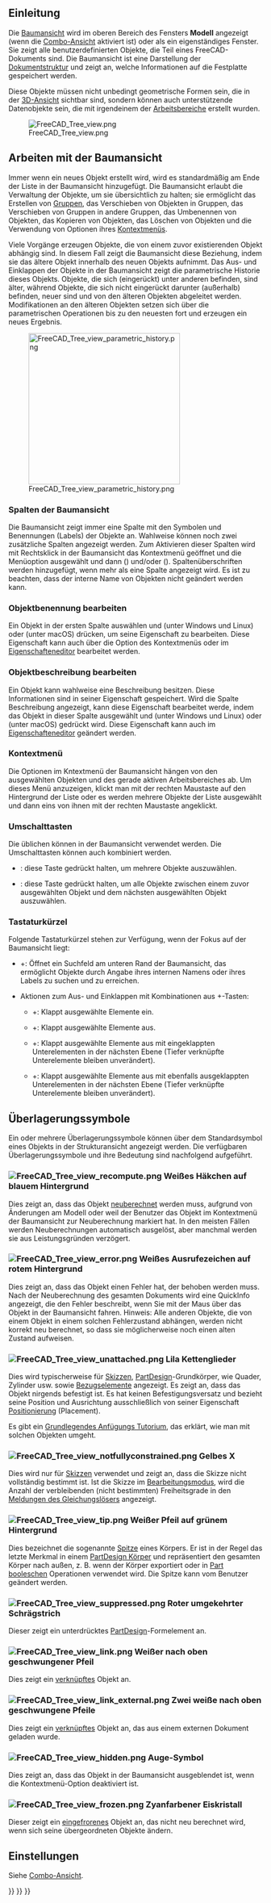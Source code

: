 <languages/>
{{TOCright}}

<span id="Introduction"></span>
==Einleitung==

Die [[Tree_view/de|Baumansicht]] wird im oberen Bereich des Fensters '''Modell''' angezeigt (wenn die [[Combo_view/de|Combo-Ansicht]] aktiviert ist) oder als ein eigenständiges Fenster. Sie zeigt alle benutzerdefinierten Objekte, die Teil eines FreeCAD-Dokuments sind. Die Baumansicht ist eine Darstellung der [[Document_structure/de|Dokumentstruktur]] und zeigt an, welche Informationen auf die Festplatte gespeichert werden.

Diese Objekte müssen nicht unbedingt geometrische Formen sein, die in der [[3D_View/de|3D-Ansicht]] sichtbar sind, sondern können auch unterstützende Datenobjekte sein, die mit irgendeinem der [[workbenches/de|Arbeitsbereiche]] erstellt wurden.

[[File:FreeCAD_Tree_view.png]]

{{Caption|Die Baumansicht mit verschiedenen Elementen im Dokument.}}

<span id="Working_with_the_Tree_View"></span>
== Arbeiten mit der Baumansicht ==

Immer wenn ein neues Objekt erstellt wird, wird es standardmäßig am Ende der Liste in der Baumansicht hinzugefügt. Die Baumansicht erlaubt die Verwaltung der Objekte, um sie übersichtlich zu halten; sie ermöglicht das Erstellen von [[Std_Group/de|Gruppen]], das Verschieben von Objekten in Gruppen, das Verschieben von Gruppen in andere Gruppen, das Umbenennen von Objekten, das Kopieren von Objekten, das Löschen von Objekten und die Verwendung von Optionen ihres [[#Kontextmenü|Kontextmenüs]].

Viele Vorgänge erzeugen Objekte, die von einem zuvor existierenden Objekt abhängig sind. In diesem Fall zeigt die Baumansicht diese Beziehung, indem sie das ältere Objekt innerhalb des neuen Objekts aufnimmt. Das Aus- und Einklappen der Objekte in der Baumansicht zeigt die parametrische Historie dieses Objekts. Objekte, die sich (eingerückt) unter anderen befinden, sind älter, während Objekte, die sich nicht eingerückt darunter (außerhalb) befinden, neuer sind und von den älteren Objekten abgeleitet werden. Modifikationen an den älteren Objekten setzen sich über die parametrischen Operationen bis zu den neuesten fort und erzeugen ein neues Ergebnis.

[[File:FreeCAD_Tree_view_parametric_history.png|x300px]]

{{Caption|Das oberste Objekt wird durch parametrische Operationen an Objekten erzeugt, die ihrerseits durch frühere Operationen erzeugt wurden.<br>
Wird der Baum vollständig erweitert, erhält man die ursprünglichen Elemente, die zur Erzeugung der Teilkörper verwendet wurden.}}

<span id="Tree_View_columns"></span>
===Spalten der Baumansicht===

Die Baumansicht zeigt immer eine Spalte mit den Symbolen und Benennungen (Labels) der Objekte an. Wahlweise können noch zwei zusätzliche Spalten angezeigt werden. Zum Aktivieren dieser Spalten wird mit Rechtsklick in der Baumansicht das Kontextmenü geöffnet und die Menüoption {{MenuCommand|Baumeinstellungen}} ausgewählt und dann {{MenuCommand|Spalte Beschreibung anzeigen}} ({{Version/de|0.21}}) und/oder {{MenuCommand|Show internal name}} ({{Version/de|1.0}}). Spaltenüberschriften werden hinzugefügt, wenn mehr als eine Spalte angezeigt wird. Es ist zu beachten, dass der interne Name von Objekten nicht geändert werden kann.

<span id="Edit_object_label"></span>
===Objektbenennung bearbeiten===

Ein Objekt in der ersten Spalte auswählen und {{KEY|F2}} (unter Windows und Linux) oder {{KEY|Enter}} (unter macOS) drücken, um seine Eigenschaft {{PropertyData/de|Label}} zu bearbeiten. Diese Eigenschaft kann auch über die Option {{MenuCommand|Umbenennen}} des Kontextmenüs oder im [[Property_editor|Eigenschafteneditor]] bearbeitet werden.

<span id="Edit_object_description"></span>
===Objektbeschreibung bearbeiten===

Ein Objekt kann wahlweise eine Beschreibung besitzen. Diese Informationen sind in seiner Eigenschaft {{PropertyData/de|Label2}} gespeichert. Wird die Spalte Beschreibung angezeigt, kann diese Eigenschaft bearbeitet werde, indem das Objekt in dieser Spalte ausgewählt und {{KEY|F2}} (unter Windows und Linux) oder {{KEY|Enter}} (unter macOS) gedrückt wird. Diese Eigenschaft kann auch im [[Property_editor|Eigenschafteneditor]] geändert werden.

<span id="Context_menu"></span>
===Kontextmenü===

Die Optionen im Kntextmenü der Baumansicht hängen von den ausgewählten Objekten und des gerade aktiven Arbeitsbereiches ab. Um dieses Menü anzuzeigen, klickt man mit der rechten Maustaste auf den Hintergrund der Liste oder es werden mehrere Objekte der Liste ausgewählt und dann eins von ihnen mit der rechten Maustaste angeklickt.

<span id="Keyboard_modifiers"></span>
===Umschalttasten===

Die üblichen können in der Baumansicht verwendet werden. Die Umschalttasten können auch kombiniert werden.
* {{KEY|Ctrl}}: diese Taste gedrückt halten, um mehrere Objekte auszuwählen.
* {{KEY|Shift}}: diese Taste gedrückt halten, um alle Objekte zwischen einem zuvor ausgewählten Objekt und dem nächsten ausgewählten Objekt auszuwählen.

<span id="Keyboard_shortcuts"></span>
===Tastaturkürzel===

Folgende Tastaturkürzel stehen zur Verfügung, wenn der Fokus auf der Baumansicht liegt:
* {{KEY|Ctrl}}+{{KEY|F}}: Öffnet ein Suchfeld am unteren Rand der Baumansicht, das ermöglicht Objekte durch Angabe ihres internen Namens oder ihres Labels zu suchen und zu erreichen.
* Aktionen zum Aus- und Einklappen mit Kombinationen aus {{KEY|Alt}}+{{KEY|Pfeil}}-Tasten: {{Version/de|0.20}}
** {{KEY|Alt}}+{{KEY|Left}}: Klappt ausgewählte Elemente ein.
** {{KEY|Alt}}+{{KEY|Right}}: Klappt ausgewählte Elemente aus.
** {{KEY|Alt}}+{{KEY|Up}}: Klappt ausgewählte Elemente aus mit eingeklappten Unterelementen in der nächsten Ebene (Tiefer verknüpfte Unterelemente bleiben unverändert).
** {{KEY|Alt}}+{{KEY|Down}}: Klappt ausgewählte Elemente aus mit ebenfalls ausgeklappten Unterelementen in der nächsten Ebene (Tiefer verknüpfte Unterelemente bleiben unverändert).

<span id="Overlay_icons"></span>
== Überlagerungssymbole ==

Ein oder mehrere Überlagerungssymbole können über dem Standardsymbol eines Objekts in der Strukturansicht angezeigt werden. Die verfügbaren Überlagerungssymbole und ihre Bedeutung sind nachfolgend aufgeführt.

<span id="File:FreeCAD_Tree_view_recompute.png_White_check_mark_on_blue_background"></span>
=== [[File:FreeCAD_Tree_view_recompute.png]] Weißes Häkchen auf blauem Hintergrund ===

Dies zeigt an, dass das Objekt [[Std_Refresh/de|neuberechnet]] werden muss, aufgrund von Änderungen am Modell oder weil der Benutzer das Objekt im Kontextmenü der Baumansicht zur Neuberechnung markiert hat. In den meisten Fällen werden Neuberechnungen automatisch ausgelöst, aber manchmal werden sie aus Leistungsgründen verzögert.

<span id="File:FreeCAD_Tree_view_error.png_White_exclamation_mark_on_red_background"></span>
=== [[File:FreeCAD_Tree_view_error.png]] Weißes Ausrufezeichen auf rotem Hintergrund ===

Dies zeigt an, dass das Objekt einen Fehler hat, der behoben werden muss. Nach der Neuberechnung des gesamten Dokuments wird eine QuickInfo angezeigt, die den Fehler beschreibt, wenn Sie mit der Maus über das Objekt in der Baumansicht fahren. Hinweis: Alle anderen Objekte, die von einem Objekt in einem solchen Fehlerzustand abhängen, werden nicht korrekt neu berechnet, so dass sie möglicherweise noch einen alten Zustand aufweisen.

<span id="File:FreeCAD_Tree_view_unattached.png_Purple_chain_link"></span>
===[[File:FreeCAD_Tree_view_unattached.png]] Lila Kettenglieder===

Dies wird typischerweise für [[Sketch/de|Skizzen]], [[PartDesign_Workbench/de|PartDesign]]-Grundkörper, wie Quader, Zylinder usw. sowie [[Datum/de|Bezugselemente]] angezeigt. Es zeigt an, dass das Objekt nirgends befestigt ist. Es hat keinen Befestigungsversatz und bezieht seine Position und Ausrichtung ausschließlich von seiner Eigenschaft [[Placement/de|Positionierung]] (Placement).

Es gibt ein [[Basic_Attachment_Tutorial/de|Grundlegendes Anfügungs Tutorium]], das erklärt, wie man mit solchen Objekten umgeht.

<span id="File:FreeCAD_Tree_view_notfullyconstrained.png_Yellow_X"></span>
=== [[File:FreeCAD_Tree_view_notfullyconstrained.png]] Gelbes X ===

Dies wird nur für [[Sketch/de|Skizzen]] verwendet und zeigt an, dass die Skizze nicht vollständig bestimmt ist. Ist die Skizze im [[Sketcher_EditSketch/de|Bearbeitungsmodus]], wird die Anzahl der verbleibenden (nicht bestimmten) Freiheitsgrade in den [[Sketcher_Dialog/de#Meldungen des Gleichungslösers|Meldungen des Gleichungslösers]] angezeigt.

<span id="File:FreeCAD_Tree_view_tip.png_White_arrow_on_green_background"></span>
=== [[File:FreeCAD_Tree_view_tip.png]] Weißer Pfeil auf grünem Hintergrund ===

Dies bezeichnet die sogenannte [[PartDesign_Body/de#Spitze|Spitze]] eines Körpers. Er ist in der Regel das letzte Merkmal in einem [[PartDesign_Body/de|PartDesign Körper]] und repräsentiert den gesamten Körper nach außen, z. B. wenn der Körper exportiert oder in [[Part_Boolean/de|Part booleschen]] Operationen verwendet wird. Die Spitze kann vom Benutzer geändert werden.

<span id="File:FreeCAD_Tree_view_suppressed.png_Red_backslash"></span>
===[[File:FreeCAD_Tree_view_suppressed.png]] Roter umgekehrter Schrägstrich===

{{Version/de|1.0}}

Dieser zeigt ein unterdrücktes [[PartDesign_Workbench/de|PartDesign]]-Formelement an.

<span id="File:FreeCAD_Tree_view_link.png_White_upwards_curved_arrow"></span>
===[[File:FreeCAD_Tree_view_link.png]] Weißer nach oben geschwungener Pfeil===

Dies zeigt ein [[Std_LinkMake/de|verknüpftes]] Objekt an.

<span id="File:FreeCAD_Tree_view_link_external.png_Two_white_upwards_curved_arrows"></span>
===[[File:FreeCAD_Tree_view_link_external.png]] Zwei weiße nach oben geschwungene Pfeile===

Dies zeigt ein [[Std_LinkMake/de|verknüpftes]] Objekt an, das aus einem externen Dokument geladen wurde.

<span id="File:FreeCAD_Tree_view_hidden.png_Eye_symbol"></span>
=== [[File:FreeCAD_Tree_view_hidden.png]] Auge-Symbol ===

<div class="mw-translate-fuzzy">
Dies zeigt an, dass das Objekt in der Baumansicht ausgeblendet ist, wenn die Kontextmenü-Option {{MenuCommand|In der Baumansicht ausgeblendete Elemente anzeigen}} deaktiviert ist.
</div>

<span id="File:FreeCAD_Tree_view_frozen.png_Cyan_ice_crystal"></span>
===[[File:FreeCAD_Tree_view_frozen.png]] Zyanfarbener Eiskristall===

{{Version/de|1.0}}

Dieser zeigt ein [[Std_ToggleFreeze/de|eingefrorenes]] Objekt an, das nicht neu berechnet wird, wenn sich seine übergeordneten Objekte ändern.

<span id="Preferences"></span>
==Einstellungen==

Siehe [[Combo_view/de#Einstellungen|Combo-Ansicht]].


{{Interface_navi{{#translation:}}}}
{{Std_Base_navi{{#translation:}}}}
{{Userdocnavi{{#translation:}}}}